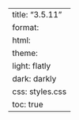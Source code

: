---
title: "3.5.11"
format:
    html:
        theme:
            light: flatly
            dark: darkly
        css: styles.css
        toc: true
---